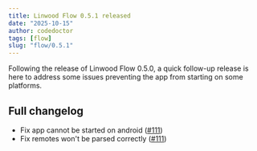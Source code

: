 ```yaml
---
title: Linwood Flow 0.5.1 released
date: "2025-10-15"
author: codedoctor
tags: [flow]
slug: "flow/0.5.1"
---
```


Following the release of Linwood Flow 0.5.0, a quick follow-up release is here to address some issues preventing the app from starting on some platforms.

## Full changelog

* Fix app cannot be started on android ([#111](https://github.com/LinwoodDev/Flow/issues/111))
* Fix remotes won't be parsed correctly ([#111](https://github.com/LinwoodDev/Flow/issues/111))
